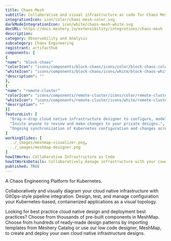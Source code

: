 ```yaml
---
title: Chaos Mesh
subtitle: Collaborative and visual infrastructure as code for Chaos Mesh
integrationIcon: icon/color/chaos-mesh-color.svg
darkModeIntegrationIcon: icon/white/chaos-mesh-white.svg
docURL: https://docs.meshery.io/extensibility/integrations/chaos-mesh
description: 
category: Observability and Analysis
subcategory: Chaos Engineering
registrant: artifacthub
components: [
{
"name": "block-chaos"
"colorIcon": "icons/components/block-chaos/icons/color/block-chaos-color.svg"
"whiteIcon": "icons/components/block-chaos/icons/white/block-chaos-white.svg"
"description": ""
},
{
"name": "remote-cluster"
"colorIcon": "icons/components/remote-cluster/icons/color/remote-cluster-color.svg"
"whiteIcon": "icons/components/remote-cluster/icons/white/remote-cluster-white.svg"
"description": ""
}]
featureList: [
  "Drag-n-drop cloud native infrastructure designer to configure, model, and deploy your workloads.",
  "Invite anyone to review and make changes to your private designs.",
  "Ongoing synchronization of Kubernetes configuration and changes across any number of clusters."
]
workingSlides: [
  ../_images/meshmap-visualizer.png,
  ../_images/meshmap-designer.png
]
howItWorks: Collaborative Infrastructure as Code
howItWorksDetails: Collaboratively manage infrastructure with your coworkers synchronously sharing the same designs.
published: TRUE
---
```

<p>
A Chaos Engineering Platform for Kubernetes.
</p>
<p>
    Collaboratively and visually diagram your cloud native infrastructure with GitOps-style pipeline integration. Design, test, and manage configuration your Kubernetes-based, containerized applications as a visual topology.
</p>
<p>
    Looking for best practice cloud native design and deployment best practices? Choose from thousands of pre-built components in MeshMap. Choose from hundreds of ready-made design patterns by importing templates from Meshery Catalog or use our low code designer, MeshMap, to create and deploy your own cloud native infrastructure designs.
</p>
